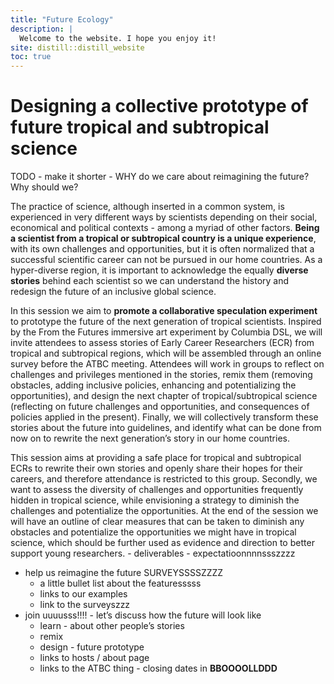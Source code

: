 ```yaml
---
title: "Future Ecology"
description: |
  Welcome to the website. I hope you enjoy it!
site: distill::distill_website
toc: true
---
```


# Designing a collective prototype of future tropical and subtropical science 

TODO - make it shorter
- WHY do we care about reimagining the future? Why should we?

The practice of science, although inserted in a common system, is experienced in very different ways by scientists depending on their social, economical and political contexts - among a myriad of other factors. **Being a scientist from a tropical or subtropical country is a unique experience**, with its own challenges and opportunities, but it is often normalized that a successful scientific career can not be pursued in our home countries. As a hyper-diverse region, it is important to acknowledge the equally **diverse stories** behind each scientist so we can understand the history and redesign the future of an inclusive global science.

In this session we aim to **promote a collaborative speculation experiment** to prototype the future of the next generation of tropical scientists. Inspired by the From the Futures immersive art experiment by Columbia DSL, we will invite attendees to assess stories of Early Career Researchers (ECR) from tropical and subtropical regions, which will be assembled through an online survey before the ATBC meeting. Attendees will work in groups to reflect on challenges and privileges mentioned in the stories, remix them (removing obstacles, adding inclusive policies, enhancing and potentializing the opportunities), and design the next chapter of tropical/subtropical science (reflecting on future challenges and opportunities, and consequences of policies applied in the present). Finally, we will collectively transform these stories about the future into guidelines, and identify what can be done from now on to rewrite the next generation’s story in our home countries.

This session aims at providing a safe place for tropical and subtropical ECRs to rewrite their own stories and openly share their hopes for their careers, and therefore attendance is restricted to this group. Secondly, we want to assess the diversity of challenges and opportunities frequently hidden in tropical science, while envisioning a strategy to diminish the challenges and potentialize the opportunities. At the end of the session we will have an outline of clear measures that can be taken to diminish any obstacles and potentialize the opportunities we might have in tropical science, which should be further used as evidence and direction to better support young researchers.
- deliverables - expectatioonnnnssszzzz

- help us reimagine the future SURVEYSSSSZZZZ
  - a little bullet list about the featuresssss
  - links to our examples
  - link to the surveyszzz

- join uuuusss!!!! - let's discuss how the future will look like
  - learn - about other people's stories
  - remix
  - design - future prototype
  - links to hosts / about page
  - links to the ATBC thing - closing dates in **BBOOOOLLDDD**
